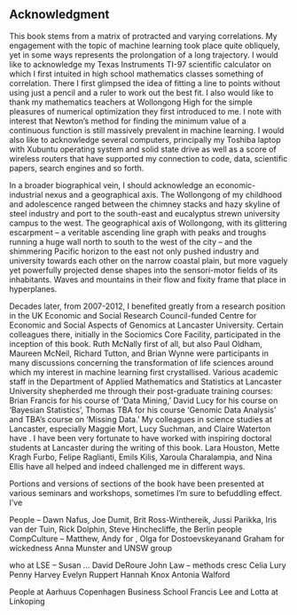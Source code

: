 ## Acknowledgment
\label{ch:acknowledgment}

This book stems from a matrix of  protracted and varying correlations. My engagement with the topic of machine learning took place quite obliquely, yet in some ways represents the prolongation of a long trajectory. I would like to acknowledge my Texas Instruments TI-97 scientific calculator on which I first intuited in high school mathematics classes something of correlation. There I first glimpsed the idea of fitting a line to points without using just a pencil and a ruler to work out the best fit. I also would like to thank my mathematics teachers at Wollongong High for the simple pleasures of numerical optimization they first introduced to me. I note with interest that Newton's method for finding the minimum value of a continuous function is still  massively prevalent in machine learning. I would also like to acknowledge several computers, principally my Toshiba laptop with Xubuntu operating system and solid state drive as well as a score of wireless routers that have supported my connection to code, data, scientific papers, search engines and so forth.  

In a broader biographical vein,  I should acknowledge an economic-industrial nexus and a geographical axis. The Wollongong of my childhood and adolescence ranged between the chimney stacks and hazy skyline of  steel industry and port to the south-east and eucalyptus strewn university campus to the west. The geographical axis of Wollongong, with its glittering escarpment -- a veritable ascending line graph with peaks and troughs running a huge wall north to south to the west of the city -- and the shimmering Pacific horizon to the east not only pushed industry and university towards each other on the narrow coastal plain, but more vaguely yet powerfully projected dense shapes into the sensori-motor fields of its inhabitants. Waves and mountains in their flow and fixity frame that place in hyperplanes. 

Decades later, from 2007-2012, I benefited greatly from a research position in the UK Economic and Social Research Council-funded Centre for Economic and Social Aspects of Genomics at Lancaster University. Certain colleagues there, initially in the Sociomics Core Facility, participated in the inception of this  book. Ruth McNally first of all, but also Paul Oldham, Maureen McNeil, Richard Tutton, and Brian Wynne were participants in many discussions concerning the transformation of life sciences around which my interest in machine learning first crystallised. Various academic staff in the Department of Applied Mathematics and Statistics at Lancaster University shepherded me through their post-graduate training courses: Brian Francis for his course of 'Data Mining,' David Lucy for his course on 'Bayesian Statistics', Thomas TBA for his course 'Genomic Data Analysis' and TBA's course on 'Missing Data.' My colleagues in science studies at Lancaster, especially Maggie Mort, Lucy Suchman, and Claire Waterton have .  I have been very fortunate to have worked with inspiring doctoral students at Lancaster during the writing of this book. Lara Houston, Mette Kragh Furbo, Felipe Raglianti, Emils Kilis, Xaroula Charalampia, and Nina Ellis have all helped and indeed challenged me in different ways. 

Portions and versions of sections of the book have been presented at various seminars and workshops, sometimes I'm sure to befuddling effect. I've 


People -- Dawn Nafus, Joe Dumit, Brit Ross-Winthereik, Jussi Parikka, Iris van der Tuin, Rick Dolphin, Steve Hinchecliffe, the Berlin people
CompCulture -- Matthew, Andy for , Olga for Dostoevskeyanand Graham for wickedness
Anna Munster and UNSW group

who at LSE -- Susan ... 
David DeRoure
John Law -- methods cresc
Celia Lury
Penny Harvey
Evelyn Ruppert
Hannah Knox
Antonia Walford

People at Aarhuus
Copenhagen Business School
Francis Lee and Lotta at Linkoping

